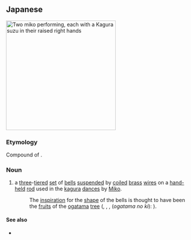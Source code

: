 ==Japanese==
[[Image:Uraya001.jpg|thumb|300px|Two [[miko]] performing, each with a '''Kagura suzu''' in their raised [[right handed|right hands]]]]
{{ja-kanjitab|神|楽|鈴}}

===Etymology===
Compound of {{compound|lang=ja|sort=かぐらすず|神楽|tr1=kagura|t1=divine entertainment|鈴|tr2=suzu|t2=bells}}.

===Noun===
{{ja-noun|かぐら すず}}

# a [[three]]-[[tier]]ed [[set]] of [[bell]]s [[suspend]]ed by [[coil]]ed [[brass]] [[wire]]s on a [[hand-held]] [[rod]] used in the [[kagura]] [[dance]]s by [[巫女#Japanese|Miko]].
#: The [[inspiration]] for the [[shape]] of the bells is thought to have been the [[fruit]]s of the [[ogatama]] [[tree]] ({{ja-l|小賀玉の木}}, {{ja-l|黄心樹}}, {{ja-l|招霊の木}}, {{ja-l|オガタマノキ}} (''ogatama no ki''): {{taxlink|Magnolia compressa|species|noshow=1}}).

====See also====
* {{pedialite|Kagura suzu}}
